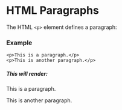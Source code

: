 # HTML Paragraphs
The HTML `<p>` element defines a paragraph:

### Example
```
<p>This is a paragraph.</p>
<p>This is another paragraph.</p>
```

##### This will render: 

<p>This is a paragraph.</p>
<p>This is another paragraph.</p>